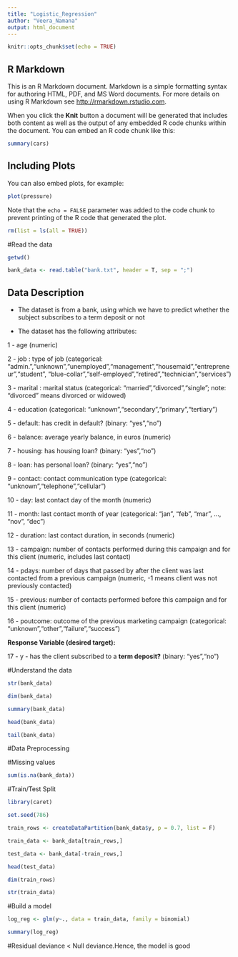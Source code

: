 ```yaml
---
title: "Logistic_Regression"
author: "Veera_Namana"
output: html_document
---
```


```r
knitr::opts_chunk$set(echo = TRUE)
```

## R Markdown

This is an R Markdown document. Markdown is a simple formatting syntax for authoring HTML, PDF, and MS Word documents. For more details on using R Markdown see <http://rmarkdown.rstudio.com>.

When you click the **Knit** button a document will be generated that includes both content as well as the output of any embedded R code chunks within the document. You can embed an R code chunk like this:

```r
summary(cars)
```

## Including Plots

You can also embed plots, for example:

```r
plot(pressure)
```

Note that the `echo = FALSE` parameter was added to the code chunk to prevent printing of the R code that generated the plot.


```r

rm(list = ls(all = TRUE))

```

#Read the data
```r

getwd()

```



```r

bank_data <- read.table("bank.txt", header = T, sep = ";")

```
## Data Description

* The dataset is from a bank, using which we have to predict whether the subject subscribes to a term deposit or not

* The dataset has the following attributes:

1 - age (numeric)

2 - job : type of job (categorical: "admin.","unknown","unemployed","management","housemaid","entrepreneur","student",                              "blue-collar","self-employed","retired","technician","services") 

3 - marital : marital status (categorical: "married","divorced","single"; note: "divorced" means divorced or widowed)

4 - education (categorical: "unknown","secondary","primary","tertiary")

5 - default: has credit in default? (binary: "yes","no")

6 - balance: average yearly balance, in euros (numeric) 

7 - housing: has housing loan? (binary: "yes","no")

8 - loan: has personal loan? (binary: "yes","no")

9 - contact: contact communication type (categorical: "unknown","telephone","cellular") 

10 - day: last contact day of the month (numeric)

11 - month: last contact month of year (categorical: "jan", "feb", "mar", ..., "nov", "dec")

12 - duration: last contact duration, in seconds (numeric)

13 - campaign: number of contacts performed during this campaign and for this client (numeric, includes last contact)

14 - pdays: number of days that passed by after the client was last contacted from a previous campaign (numeric, -1 means client was not previously contacted)
  
15 - previous: number of contacts performed before this campaign and for this client (numeric)

16 - poutcome: outcome of the previous marketing campaign (categorical: "unknown","other","failure","success")

__Response Variable (desired target):__

17 - y - has the client subscribed to a __term deposit?__ (binary: "yes","no")

#Understand the data
```r

str(bank_data)

```

```r
dim(bank_data)

```

```r

summary(bank_data)

```

```r

head(bank_data)

tail(bank_data)

```

#Data Preprocessing

#Missing values
```r

sum(is.na(bank_data))

```

#Train/Test Split

```r

library(caret)

set.seed(786)

train_rows <- createDataPartition(bank_data$y, p = 0.7, list = F)

train_data <- bank_data[train_rows,]

test_data <- bank_data[-train_rows,]

```

```r

head(test_data)

dim(train_rows)

```

```r

str(train_data)

```

#Build a model
```r

log_reg <- glm(y~., data = train_data, family = binomial)

```

```r

summary(log_reg)

```
#Residual deviance < Null deviance.Hence, the model is good

```r


```

```r


```

```r


```